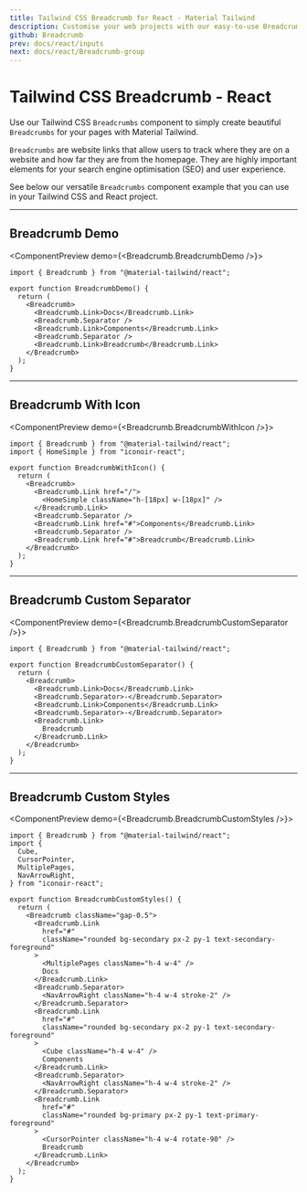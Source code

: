 ```yaml
---
title: Tailwind CSS Breadcrumb for React - Material Tailwind
description: Customise your web projects with our easy-to-use Breadcrumb component for Tailwind CSS and React using Material Design guidelines.
github: Breadcrumb
prev: docs/react/inputs
next: docs/react/Breadcrumb-group
---
```


# Tailwind CSS Breadcrumb - React

Use our Tailwind CSS `Breadcrumbs` component to simply create beautiful `Breadcrumbs` for your pages with Material Tailwind.

`Breadcrumbs` are website links that allow users to track where they are on a website and how far they are from the homepage. They are highly important elements for your search engine optimisation (SEO) and user experience.

See below our versatile `Breadcrumbs` component example that you can use in your Tailwind CSS and React project.

---

## Breadcrumb Demo

<ComponentPreview demo={<Breadcrumb.BreadcrumbDemo />}>
```tsx
import { Breadcrumb } from "@material-tailwind/react";

export function BreadcrumbDemo() {
  return (
    <Breadcrumb>
      <Breadcrumb.Link>Docs</Breadcrumb.Link>
      <Breadcrumb.Separator />
      <Breadcrumb.Link>Components</Breadcrumb.Link>
      <Breadcrumb.Separator />
      <Breadcrumb.Link>Breadcrumb</Breadcrumb.Link>
    </Breadcrumb>
  );
}
```
</ComponentPreview>

---

## Breadcrumb With Icon

<ComponentPreview demo={<Breadcrumb.BreadcrumbWithIcon />}>
```tsx
import { Breadcrumb } from "@material-tailwind/react";
import { HomeSimple } from "iconoir-react";

export function BreadcrumbWithIcon() {
  return (
    <Breadcrumb>
      <Breadcrumb.Link href="/">
        <HomeSimple className="h-[18px] w-[18px]" />
      </Breadcrumb.Link>
      <Breadcrumb.Separator />
      <Breadcrumb.Link href="#">Components</Breadcrumb.Link>
      <Breadcrumb.Separator />
      <Breadcrumb.Link href="#">Breadcrumb</Breadcrumb.Link>
    </Breadcrumb>
  );
}
```
</ComponentPreview>

---

## Breadcrumb Custom Separator

<ComponentPreview demo={<Breadcrumb.BreadcrumbCustomSeparator />}>
```tsx
import { Breadcrumb } from "@material-tailwind/react";

export function BreadcrumbCustomSeparator() {
  return (
    <Breadcrumb>
      <Breadcrumb.Link>Docs</Breadcrumb.Link>
      <Breadcrumb.Separator>-</Breadcrumb.Separator>
      <Breadcrumb.Link>Components</Breadcrumb.Link>
      <Breadcrumb.Separator>-</Breadcrumb.Separator>
      <Breadcrumb.Link>
        Breadcrumb
      </Breadcrumb.Link>
    </Breadcrumb>
  );
}
```
</ComponentPreview>

---

## Breadcrumb Custom Styles

<ComponentPreview demo={<Breadcrumb.BreadcrumbCustomStyles />}>
```tsx
import { Breadcrumb } from "@material-tailwind/react";
import {
  Cube,
  CursorPointer,
  MultiplePages,
  NavArrowRight,
} from "iconoir-react";

export function BreadcrumbCustomStyles() {
  return (
    <Breadcrumb className="gap-0.5">
      <Breadcrumb.Link
        href="#"
        className="rounded bg-secondary px-2 py-1 text-secondary-foreground"
      >
        <MultiplePages className="h-4 w-4" />
        Docs
      </Breadcrumb.Link>
      <Breadcrumb.Separator>
        <NavArrowRight className="h-4 w-4 stroke-2" />
      </Breadcrumb.Separator>
      <Breadcrumb.Link
        href="#"
        className="rounded bg-secondary px-2 py-1 text-secondary-foreground"
      >
        <Cube className="h-4 w-4" />
        Components
      </Breadcrumb.Link>
      <Breadcrumb.Separator>
        <NavArrowRight className="h-4 w-4 stroke-2" />
      </Breadcrumb.Separator>
      <Breadcrumb.Link
        href="#"
        className="rounded bg-primary px-2 py-1 text-primary-foreground"
      >
        <CursorPointer className="h-4 w-4 rotate-90" />
        Breadcrumb
      </Breadcrumb.Link>
    </Breadcrumb>
  );
}
```
</ComponentPreview>

